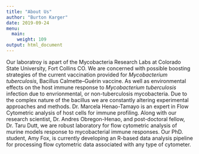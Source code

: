 ```yaml
---
title: "About Us"  
author: "Burton Karger"  
date: 2019-09-24  
menu:
  main:
    weight: 109 
output: html_document  
---
```

Our laboratroy is apart of the Mycobacteria Research Labs at Colorado State University, Fort Collins CO. We are concerned with possible boosting strategies of the current vaccination provided for _Mycobacterium tuberculosis_, Bacillus Calmette–Guérin vaccine. As well as environmental effects on the host immune response to _Mycobacterium tuberculosis_ infection due to envrionmental, or non-tuberculosis mycobacteria. Due to the complex nature of the bacillus we are constantly altering experimental approaches and methods. Dr. Marcela Henao-Tamayo is an expert in Flow Cytometric analysis of host cells for immune profiling. Along with our research scientist, Dr. Andres Obregon-Henao, and post-doctoral fellow, Dr. Taru Dutt, we are robust laboratory for flow cytometric analysis of murine models response to mycobacterial immune responses. Our PhD. student, Amy Fox, is currently developing an R-based data analysis pipeline for processing flow cytometric data associated with any type of cytometer.  